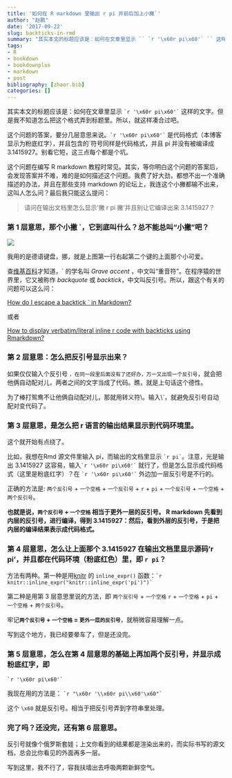 ```yaml
---
title: '如何在 R markdown 里输出 r pi 并前后加上小撇`'
author: "赵鹏"
date: '2017-09-22'
slug: backticks-in-rmd
summary: "其实本文的标题应该是：如何在文章里显示 `` `r '\x60r pi\x60'` `` 这样的文字。"
tags:
- R
- bookdown
- bookdownplus
- markdown
- post
bibliography: [zhaor.bib]
categories: []
---
```


其实本文的标题应该是：如何在文章里显示 `` `r '\x60r pi\x60'` `` 这样的文字。但是我不知道怎么把这个格式弄到标题里。所以，就这样凑合过吧。


这个问题的答案，要分几层意思来说。`` `r '\x60r pi\x60'` `` 是代码格式（本博客显示为粉底红字），并且包含的`符号同样是代码格式，并且 pi 并没有被编译成 3.1415927。别看它短，这三点每个都是个坑。

这个问题在编写 R markdown 教程时常见。其实，等你明白这个问题的答案后，会发现答案并不难，难的是如何描述这个问题。我费了好大劲，都想不出一个准确描述的办法，并且在那些支持 markdown 的论坛上，我连这个小撇都输不出来，这叫人怎么问？最后我只能这么提问：

> 请问在输出文档里怎么显示'撇 r pi 撇'并且别让它编译出来 3.1415927？

### 第 1 层意思，那个小撇 \`，它到底叫什么？总不能总叫“小撇”吧？

![](https://upload.wikimedia.org/wikipedia/commons/thumb/3/36/KB_Germany.svg/550px-KB_Germany.svg.png)

我用的是德语键盘，挪，就是上图第一行右起第二个键的上面那个小可爱。

查[维基百科](https://en.wikipedia.org/wiki/Grave_accent)才知道，\` 的学名叫 *Grave accent* ，中文叫“重音符”。在程序猿的世界里，它又被称作 *backquote* 或 *backtick*，中文叫反引号。所以，跟这个有关的问题可以这么问：

[How do I escape a backtick ` in Markdown?](https://meta.stackexchange.com/questions/82718/how-do-i-escape-a-backtick-in-markdown)

或者

[How to display verbatim/literal inline r code with backticks using Rmarkdown?](https://stackoverflow.com/questions/20409172/how-to-display-verbatim-inline-r-code-with-backticks-using-rmarkdown)

### 第 2 层意思：怎么把反引号显示出来？

如果仅仅输入个反引号 `，在同一段里后面没有了还好办，万一又出现一个反引号`，就会把他俩自动配对儿，两者之间的文字当成了代码。瞧，就是上句话这个德性。

为了棒打鸳鸯不让他俩自动配对儿，那就用转义符\\。输入\\\`，就避免反引号自动配对变代码了。

### 第 3 层意思，是怎么把 r 语言的输出结果显示到代码环境里。

这个就开始有点绕了。

比如，我想在Rmd 源文件里输入 pi，而输出的文档里显示 `` `r pi` ``。注意，光是输出 3.1415927 这容易，输入`` `r '\x60r pi\x60'` `` 就行了，但是怎么显示成代码格式（这里是粉底红字）？在 `` `r '\x60r pi\x60'` `` 外边加一层反引号是不行的。

正确的方法是: `两个反引号` + `一个空格` + `一个反引号` + `r` + `pi` + `一个反引号` + `一个空格` + `两个反引号`。

**也就是说，`两个反引号` + `一个空格` 相当于更外一层的反引号。 R markdown 先看到内层的反引号，进行编译，得到 3.1415927：然后，看到外层的反引号，于是把内层的编译结果表示成代码格式。**

### 第 4 层意思，怎么让上面那个 3.1415927 在输出文档里显示源码'r pi'，并且都在代码环境（粉底红色）里，即 `` r pi ``？

方法有两种。第一种是用[knitr](https://yihui.name/knitr/faq/) 的 `inline_expr()` 函数：`` `r knitr::inline_expr("knitr::inline_expr('pi')")` ``

第二种是用第 3 层意思里说的方法，即 `两个反引号` + `一个空格` `r` + `一个空格` + `pi` + `一个空格` + `两个反引号`。

牢记**`两个反引号` + `一个空格` = `更外一层的反引号`**，就稍微容易理解一点。

写到这个地方，我已经要晕车了，但是还没完。

### 第 5 层意思，怎么在第 4 层意思的基础上再加两个反引号，并显示成粉底红字，即
`` `r '\x60r pi\x60'` ``

我现在用的方法是：`` ``  `` `r "\x60r '\\x60r pi\\x60'\x60"` `` `` ``

这个 `\x60` 就是反引号。相当于把反引号弄到字符串里处理。

### 完了吗？还没完，还有第 6 层意思。

反引号就像个俄罗斯套娃；上文你看到的结果都是渲染出来的，而实际书写的源文档，总会比你看见的外面再多一层。

写到这里，我不行了，容我扶墙出去呼吸两颗新鲜空气。
